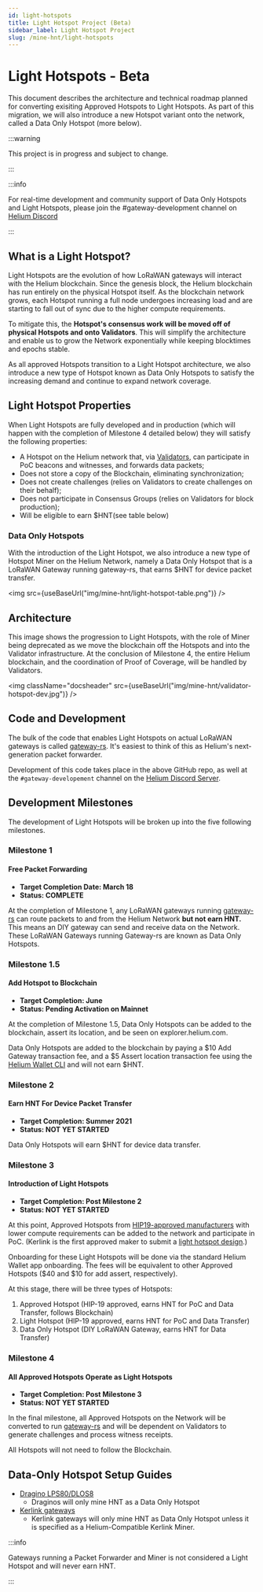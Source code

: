 ```yaml
---
id: light-hotspots
title: Light Hotspot Project (Beta)
sidebar_label: Light Hotspot Project
slug: /mine-hnt/light-hotspots
---
```


# Light Hotspots - Beta


This document describes the architecture and technical roadmap planned for converting exisiting Approved Hotspots to Light Hotspots. As part of this migration, we will also introduce a new Hotspot variant onto the network, called a Data Only Hotspot (more below).

:::warning

This project is in progress and subject to change. 

:::

:::info

For real-time development and community support of Data Only Hotspots and Light Hotspots, please join the #gateway-development channel on [Helium Discord](https://discord.gg/helium)

:::

## What is a Light Hotspot?

Light Hotspots are the evolution of how LoRaWAN gateways will interact with the Helium blockchain. Since the genesis block, the Helium blockchain has run entirely on the physical Hotspot itself. As the blockchain network grows, each Hotspot running a full node undergoes increasing load and are starting to fall out of sync due to the higher compute requirements. 

To mitigate this, the **Hotspot's consensus work will be moved off of physical Hotspots and onto Validators**. This will simplify the architecture and enable us to grow the Network exponentially while keeping blocktimes and epochs stable. 

As all approved Hotspots transition to a Light Hotspot architecture, we also introduce a new type of Hotspot known as Data Only Hotspots to satisfy the increasing demand and continue to expand network coverage.

## Light Hotspot Properties

When Light Hotspots are fully developed and in production (which will happen with the completion of Milestone 4 detailed below) they will satisfy the following properties:

* A Hotspot on the Helium network that, via [Validators](/mine-hnt/validators), can participate in PoC beacons and witnesses, and forwards data packets;
* Does not store a copy of the Blockchain, eliminating synchronization;
* Does not create challenges (relies on Validators to create challenges on their behalf);
* Does not participate in Consensus Groups (relies on Validators for block production);
* Will be eligible to earn $HNT(see table below)

### Data Only Hotspots
With the introduction of the Light Hotspot, we also introduce a new type of Hotspot Miner on the Helium Network, namely a Data Only Hotspot that is a LoRaWAN Gateway running gateway-rs, that earns $HNT for device packet transfer. 


<img src={useBaseUrl("img/mine-hnt/light-hotspot-table.png")} />


## Architecture 

This image shows the progression to Light Hotspots, with the role of Miner being deprecated as we move the blockchain off the Hotspots and into the Validator infrastructure. At the conclusion of Milestone 4, the entire Helium blockchain, and the coordination of Proof of Coverage, will be handled by Validators.

<img className="docsheader" src={useBaseUrl("img/mine-hnt/validator-hotspot-dev.jpg")} />


## Code and Development 

The bulk of the code that enables Light Hotspots on actual LoRaWAN gateways is called [gateway-rs](https://github.com/helium/gateway-rs). It's easiest to think of this as Helium's next-generation packet forwarder.

Development of this code takes place in the above GitHub repo, as well at the `#gateway-developement` channel on the [Helium Discord Server](https://discord.gg/helium).



## Development Milestones 

The development of Light Hotspots will be broken up into the five following milestones. 

### Milestone 1 
#### Free Packet Forwarding

* **Target Completion Date: March 18**
* **Status: COMPLETE**

At the completion of Milestone 1, any LoRaWAN gateways running [gateway-rs](https://github.com/helium/gateway-rs) can route packets to and from the Helium Network **but not earn HNT.** This means an DIY gateway can send and receive data on the Network. These LoRaWAN Gateways running Gateway-rs are known as Data Only Hotspots.


### Milestone 1.5 
#### Add Hotspot to Blockchain

* **Target Completion: June**
* **Status: Pending Activation on Mainnet**

At the completion of Milestone 1.5, Data Only Hotspots can be added to the blockchain, assert its location, and be seen on explorer.helium.com. 

Data Only Hotspots are added to the blockchain by paying a $10 Add Gateway transaction fee, and a $5 Assert location transaction fee using the [Helium Wallet CLI](https://github.com/helium/helium-wallet-rs) and will not earn $HNT.

### Milestone 2
#### Earn HNT For Device Packet Transfer

* **Target Completion: Summer 2021**
* **Status: NOT YET STARTED**

Data Only Hotspots will earn $HNT for device data transfer.

### Milestone 3
#### Introduction of Light Hotspots

* **Target Completion: Post Milestone 2**
* **Status: NOT YET STARTED**

At this point, Approved Hotspots from [HIP19-approved manufacturers](/mine-hnt/hotspot-makers/approved-makers) with lower compute requirements can be added to the network and participate in PoC. (Kerlink is the first approved maker to submit a [light hotspot design](https://github.com/helium/HIP/blob/master/0019-third-party-manufacturers/kerlink.md).) 

Onboarding for these Light Hotspots will be done via the standard Helium Wallet app onboarding. The fees will be equivalent to other Approved Hotspots ($40 and $10 for add assert, respectively). 

At this stage, there will be three types of Hotspots:

1. Approved Hotspot (HIP-19 approved, earns HNT for PoC and Data Transfer, follows Blockchain)
2. Light Hotspot (HIP-19 approved, earns HNT for PoC and Data Transfer)
3. Data Only Hotspot (DIY LoRaWAN Gateway, earns HNT for Data Transfer)

### Milestone 4
#### All Approved Hotspots Operate as Light Hotspots

* **Target Completion: Post Milestone 3**
* **Status: NOT YET STARTED**

In the final milestone, all Approved Hotspots on the Network will be converted to run [gateway-rs](https://github.com/helium/gateway-rs) and will be dependent on Validators to generate challenges and process witness receipts.

All Hotspots will not need to follow the Blockchain.


## Data-Only Hotspot Setup Guides

- [Dragino LPS80/DLOS8](/mine-hnt/light-hotspots/guides/dragino)
  * Draginos will only mine HNT as a Data Only Hotspot
- [Kerlink gateways](/mine-hnt/light-hotspots/guides/kerlink)
  * Kerlink gateways will only mine HNT as Data Only Hotspot unless it is specified as a Helium-Compatible Kerlink Miner.


:::info

Gateways running a Packet Forwarder and Miner is not considered a Light Hotspot and will never earn HNT.

:::
